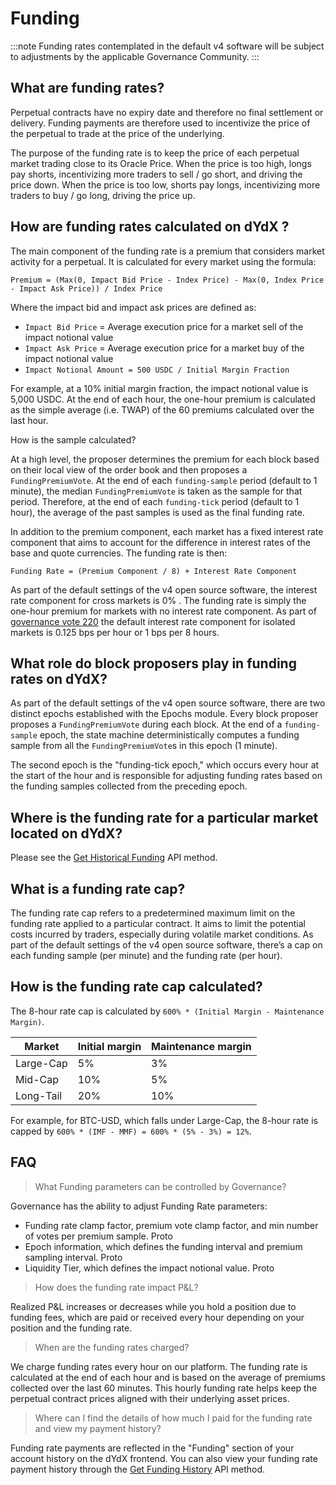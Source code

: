 # Funding

:::note
Funding rates contemplated in the default v4 software will be subject to adjustments by the applicable Governance Community.
:::

## What are funding rates?

Perpetual contracts have no expiry date and therefore no final settlement or delivery. Funding payments are therefore used to incentivize the price of the perpetual to trade at the price of the underlying.
 
The purpose of the funding rate is to keep the price of each perpetual market trading close to its Oracle Price. When the price is too high, longs pay shorts, incentivizing more traders to sell / go short, and driving the price down. When the price is too low, shorts pay longs, incentivizing more traders to buy / go long, driving the price up.
 
## How are funding rates calculated on dYdX ?

The main component of the funding rate is a premium that considers market activity for a perpetual. It is calculated for every market using the formula:
 
```
Premium = (Max(0, Impact Bid Price - Index Price) - Max(0, Index Price - Impact Ask Price)) / Index Price
```
 
Where the impact bid and impact ask prices are defined as:
- `Impact Bid Price` = Average execution price for a market sell of the impact notional value
- `Impact Ask Price` = Average execution price for a market buy of the impact notional value
- `Impact Notional Amount = 500 USDC / Initial Margin Fraction`
 
For example, at a 10% initial margin fraction, the impact notional value is 5,000 USDC.
At the end of each hour, the one-hour premium is calculated as the simple average (i.e. TWAP) of the 60 premiums calculated over the last hour. 
 
How is the sample calculated? 
 
At a high level, the proposer determines the premium for each block based on their local view of the order book and then proposes a `FundingPremiumVote`. At the end of each `funding-sample` period (default to 1 minute), the median `FundingPremiumVote` is taken as the sample for that period. Therefore, at the end of each `funding-tick` period (default to 1 hour), the average of the past samples is used as the final funding rate.
 
In addition to the premium component, each market has a fixed interest rate component that aims to account for the difference in interest rates of the base and quote currencies. The funding rate is then:

```
Funding Rate = (Premium Component / 8) + Interest Rate Component
```
 
As part of the default settings of the v4 open source software, the interest rate component for cross markets is 0% . The funding rate is simply the one-hour premium for markets with no interest rate component.
As part of [governance vote 220](https://dydx.forum/t/drc-update-default-funding-rate-for-isolated-markets/3417) the default interest rate component for isolated markets is 0.125 bps per hour or 1 bps per 8 hours.

## What role do block proposers play in funding rates on dYdX?

As part of the default settings of the v4 open source software, there are two distinct epochs established with the Epochs module. Every block proposer proposes a `FundingPremiumVote` during each block. At the end of a `funding-sample` epoch, the state machine deterministically computes a funding sample from all the `FundingPremiumVote`s in this epoch (1 minute).
 
The second epoch is the "funding-tick epoch," which occurs every hour at the start of the hour and is responsible for adjusting funding rates based on the funding samples collected from the preceding epoch.
 
## Where is the funding rate for a particular market located on dYdX?

Please see the [Get Historical Funding](/indexer-client/http#get-historical-funding) API method.
 
## What is a funding rate cap?

The funding rate cap refers to a predetermined maximum limit on the funding rate applied to a particular contract. It aims to limit the potential costs incurred by traders, especially during volatile market conditions. As part of the default settings of the v4 open source software, there’s a cap on each funding sample (per minute) and the funding rate (per hour).
 
## How is the funding rate cap calculated?

The 8-hour rate cap is calculated by `600% * (Initial Margin - Maintenance Margin)`.

| Market | Initial margin | Maintenance margin |
| ------ | -------------- | ------------------ |
| Large-Cap | 5%  | 3%  |
| Mid-Cap   | 10% | 5%  |
| Long-Tail | 20% | 10% |
 
For example, for BTC-USD, which falls under Large-Cap, the 8-hour rate is capped by `600% * (IMF - MMF) = 600% * (5% - 3%) = 12%`.
 
## FAQ
 
> What Funding parameters can be controlled by Governance?

Governance has the ability to adjust Funding Rate parameters:
- Funding rate clamp factor, premium vote clamp factor, and min number of votes per premium sample. Proto
- Epoch information, which defines the funding interval and premium sampling interval. Proto
- Liquidity Tier, which defines the impact notional value. Proto
 
>  How does the funding rate impact P&L?

Realized P&L increases or decreases while you hold a position due to funding fees, which are paid or received every hour depending on your position and the funding rate.
 
> When are the funding rates charged? 

We charge funding rates every hour on our platform. The funding rate is calculated at the end of each hour and is based on the average of premiums collected over the last 60 minutes. This hourly funding rate helps keep the perpetual contract prices aligned with their underlying asset prices.
 
> Where can I find the details of how much I paid for the funding rate and view my payment history?

Funding rate payments are reflected in the "Funding" section of your account history on the dYdX frontend. You can also view your funding rate payment history through the [Get Funding History](/indexer-client/http#get-funding-payments) API method.
